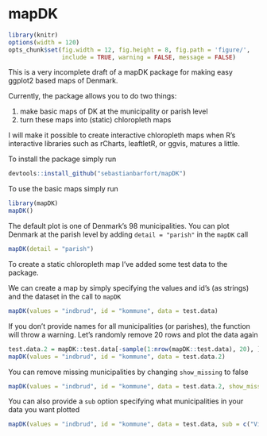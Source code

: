 # mapDK

```r
library(knitr)
options(width = 120)
opts_chunk$set(fig.width = 12, fig.height = 8, fig.path = 'figure/',
               include = TRUE, warning = FALSE, message = FALSE)
```

This is a very incomplete draft of a mapDK package for making easy ggplot2 based maps of Denmark.

Currently, the package allows you to do two things:

1. make basic maps of DK at the municipality or parish level
2. turn these maps into (static) chloropleth maps

I will make it possible to create interactive chloropleth maps when R's interactive libraries such as rCharts, leaftletR, or ggvis, matures a little. 

To install the package simply run

```r
devtools::install_github("sebastianbarfort/mapDK")
````

To use the basic maps simply run 

```r
library(mapDK)
mapDK()
````

The default plot is one of Denmark's 98 municipalities. You can plot Denmark at the parish level by adding `detail = "parish"` in the `mapDK` call

```r
mapDK(detail = "parish")
````

To create a static chloropleth map I've added some test data to the package. 

We can create a map by simply specifying the values and id's (as strings) and the dataset in the call to `mapDK`

```r
mapDK(values = "indbrud", id = "kommune", data = test.data)
````

If you don't provide names for all municipalities (or parishes), the function will throw a warning. Let's randomly remove 20 rows and plot the data again

```r
test.data.2 = mapDK::test.data[-sample(1:nrow(mapDK::test.data), 20), ]
mapDK(values = "indbrud", id = "kommune", data = test.data.2)
```

You can remove missing municipalities by changing `show_missing` to false

```r
mapDK(values = "indbrud", id = "kommune", data = test.data.2, show_missing = FALSE)
```

You can also provide a `sub` option specifying what municipalities in your data you want plotted

```r
mapDK(values = "indbrud", id = "kommune", data = test.data, sub = c("Viborg", "Esbjerg"))
```




